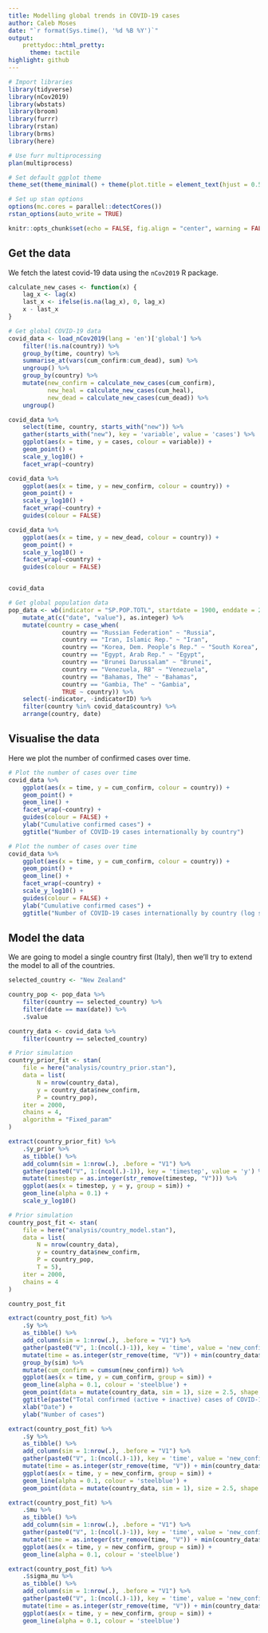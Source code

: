```yaml
---
title: Modelling global trends in COVID-19 cases
author: Caleb Moses
date: "`r format(Sys.time(), '%d %B %Y')`"
output:
    prettydoc::html_pretty:
      theme: tactile
highlight: github
---
```


```r

# Import libraries
library(tidyverse)
library(nCov2019)
library(wbstats)
library(broom)
library(furrr)
library(rstan)
library(brms)
library(here)

# Use furr multiprocessing
plan(multiprocess)

# Set default ggplot theme
theme_set(theme_minimal() + theme(plot.title = element_text(hjust = 0.5)))

# Set up stan options
options(mc.cores = parallel::detectCores())
rstan_options(auto_write = TRUE)

knitr::opts_chunk$set(echo = FALSE, fig.align = "center", warning = FALSE, message = FALSE, fig.width = 12)

```

## Get the data

We fetch the latest covid-19 data using the `nCov2019` R package.

```r

calculate_new_cases <- function(x) {
    lag_x <- lag(x)
    last_x <- ifelse(is.na(lag_x), 0, lag_x)
    x - last_x
}

# Get global COVID-19 data
covid_data <- load_nCov2019(lang = 'en')['global'] %>%
    filter(!is.na(country)) %>%
    group_by(time, country) %>%
    summarise_at(vars(cum_confirm:cum_dead), sum) %>%
    ungroup() %>%
    group_by(country) %>%
    mutate(new_confirm = calculate_new_cases(cum_confirm),
           new_heal = calculate_new_cases(cum_heal),
           new_dead = calculate_new_cases(cum_dead)) %>%
    ungroup()

covid_data %>%
    select(time, country, starts_with("new")) %>%
    gather(starts_with("new"), key = 'variable', value = 'cases') %>%
    ggplot(aes(x = time, y = cases, colour = variable)) +
    geom_point() +
    scale_y_log10() +
    facet_wrap(~country)

covid_data %>%
    ggplot(aes(x = time, y = new_confirm, colour = country)) +
    geom_point() +
    scale_y_log10() +
    facet_wrap(~country) +
    guides(colour = FALSE)

covid_data %>%
    ggplot(aes(x = time, y = new_dead, colour = country)) +
    geom_point() +
    scale_y_log10() +
    facet_wrap(~country) +
    guides(colour = FALSE)


covid_data

# Get global population data
pop_data <- wb(indicator = "SP.POP.TOTL", startdate = 1900, enddate = 2019) %>%
    mutate_at(c("date", "value"), as.integer) %>%
    mutate(country = case_when(
               country == "Russian Federation" ~ "Russia",
               country == "Iran, Islamic Rep." ~ "Iran",
               country == "Korea, Dem. People’s Rep." ~ "South Korea",
               country == "Egypt, Arab Rep." ~ "Egypt",
               country == "Brunei Darussalam" ~ "Brunei",
               country == "Venezuela, RB" ~ "Venezuela",
               country == "Bahamas, The" ~ "Bahamas",
               country == "Gambia, The" ~ "Gambia",
               TRUE ~ country)) %>%
    select(-indicator, -indicatorID) %>%
    filter(country %in% covid_data$country) %>%
    arrange(country, date)

```

## Visualise the data

Here we plot the number of confirmed cases over time.

```r

# Plot the number of cases over time
covid_data %>%
    ggplot(aes(x = time, y = cum_confirm, colour = country)) +
    geom_point() +
    geom_line() +
    facet_wrap(~country) +
    guides(colour = FALSE) +
    ylab("Cumulative confirmed cases") +
    ggtitle("Number of COVID-19 cases internationally by country")

# Plot the number of cases over time
covid_data %>%
    ggplot(aes(x = time, y = cum_confirm, colour = country)) +
    geom_point() +
    geom_line() +
    facet_wrap(~country) +
    scale_y_log10() +
    guides(colour = FALSE) +
    ylab("Cumulative confirmed cases") +
    ggtitle("Number of COVID-19 cases internationally by country (log scale)")

```

## Model the data

We are going to model a single country first (Italy), then we'll try to extend the model
to all of the countries.

```r

selected_country <- "New Zealand"

country_pop <- pop_data %>%
    filter(country == selected_country) %>%
    filter(date == max(date)) %>%
    .$value

country_data <- covid_data %>%
    filter(country == selected_country)

# Prior simulation
country_prior_fit <- stan(
    file = here("analysis/country_prior.stan"),
    data = list(
        N = nrow(country_data),
        y = country_data$new_confirm,
        P = country_pop),
    iter = 2000,
    chains = 4,
    algorithm = "Fixed_param"
)

extract(country_prior_fit) %>%
    .$y_prior %>%
    as_tibble() %>%
    add_column(sim = 1:nrow(.), .before = "V1") %>%
    gather(paste0("V", 1:(ncol(.)-1)), key = 'timestep', value = 'y') %>%
    mutate(timestep = as.integer(str_remove(timestep, "V"))) %>%
    ggplot(aes(x = timestep, y = y, group = sim)) +
    geom_line(alpha = 0.1) +
    scale_y_log10()

```

```r

# Prior simulation
country_post_fit <- stan(
    file = here("analysis/country_model.stan"),
    data = list(
        N = nrow(country_data),
        y = country_data$new_confirm,
        P = country_pop,
        T = 5),
    iter = 2000,
    chains = 4
)

country_post_fit

extract(country_post_fit) %>%
    .$y %>%
    as_tibble() %>%
    add_column(sim = 1:nrow(.), .before = "V1") %>%
    gather(paste0("V", 1:(ncol(.)-1)), key = 'time', value = 'new_confirm') %>%
    mutate(time = as.integer(str_remove(time, "V")) + min(country_data$time) - 1) %>%
    group_by(sim) %>%
    mutate(cum_confirm = cumsum(new_confirm)) %>%
    ggplot(aes(x = time, y = cum_confirm, group = sim)) +
    geom_line(alpha = 0.1, colour = 'steelblue') +
    geom_point(data = mutate(country_data, sim = 1), size = 2.5, shape = 21, fill = 'white', stroke = 1.5) +
    ggtitle(paste("Total confirmed (active + inactive) cases of COVID-19 in", selected_country)) +
    xlab("Date") +
    ylab("Number of cases")

extract(country_post_fit) %>%
    .$y %>%
    as_tibble() %>%
    add_column(sim = 1:nrow(.), .before = "V1") %>%
    gather(paste0("V", 1:(ncol(.)-1)), key = 'time', value = 'new_confirm') %>%
    mutate(time = as.integer(str_remove(time, "V")) + min(country_data$time) - 1) %>%
    ggplot(aes(x = time, y = new_confirm, group = sim)) +
    geom_line(alpha = 0.1, colour = 'steelblue') +
    geom_point(data = mutate(country_data, sim = 1), size = 2.5, shape = 21, fill = 'white', stroke = 2)

extract(country_post_fit) %>%
    .$mu %>%
    as_tibble() %>%
    add_column(sim = 1:nrow(.), .before = "V1") %>%
    gather(paste0("V", 1:(ncol(.)-1)), key = 'time', value = 'new_confirm') %>%
    mutate(time = as.integer(str_remove(time, "V")) + min(country_data$time) - 1) %>%
    ggplot(aes(x = time, y = new_confirm, group = sim)) +
    geom_line(alpha = 0.1, colour = 'steelblue')

extract(country_post_fit) %>%
    .$sigma_mu %>%
    as_tibble() %>%
    add_column(sim = 1:nrow(.), .before = "V1") %>%
    gather(paste0("V", 1:(ncol(.)-1)), key = 'time', value = 'new_confirm') %>%
    mutate(time = as.integer(str_remove(time, "V")) + min(country_data$time) - 1) %>%
    ggplot(aes(x = time, y = new_confirm, group = sim)) +
    geom_line(alpha = 0.1, colour = 'steelblue')

```

